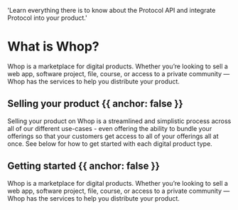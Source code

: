 
  'Learn everything there is to know about the Protocol API and integrate Protocol into your product.'

<HeroPattern />

<div className='lead'>

# What is Whop?

Whop is a marketplace for digital products. Whether you’re looking to sell a web app, software project, file, course, or access to a private community — Whop has the services to help you distribute your product.

## Selling your product {{ anchor: false }}

Selling your product on Whop is a streamlined and simplistic process across all of our different use-cases - even offering the ability to bundle your offerings so that your customers get access to all of your offerings all at once. See below for how to get started with each digital product type.

## Getting started {{ anchor: false }}

Whop is a marketplace for digital products. Whether you’re looking to sell a web app, software project, file, course, or access to a private community — Whop has the services to help you distribute your product.

<Guides />

</div>